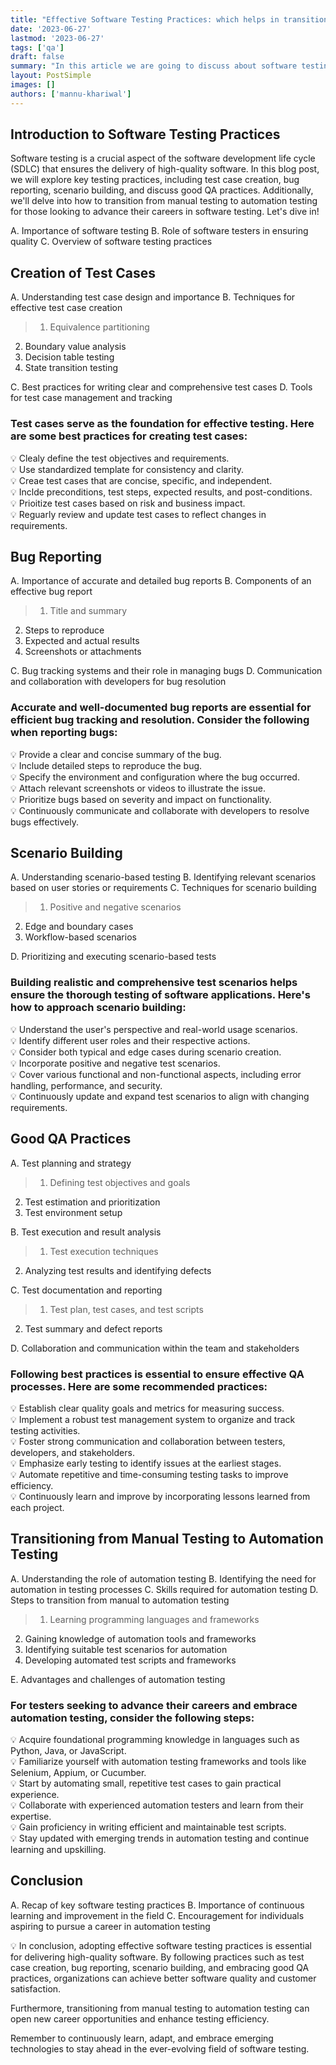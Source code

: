 ```yaml
---
title: "Effective Software Testing Practices: which helps in transition from Manual to Automation"
date: '2023-06-27'
lastmod: '2023-06-27'
tags: ['qa']
draft: false
summary: "In this article we are going to discuss about software testing practices that helps a team to move from manual testing to automation testing."
layout: PostSimple
images: []
authors: ['mannu-khariwal']
---
```


## Introduction to Software Testing Practices

Software testing is a crucial aspect of the software development life cycle (SDLC) that ensures the delivery of high-quality software. In this blog post, we will explore key testing practices, including test case creation, bug reporting, scenario building, and discuss good QA practices. Additionally, we'll delve into how to transition from manual testing to automation testing for those looking to advance their careers in software testing. Let's dive in!

A. Importance of software testing
B. Role of software testers in ensuring quality
C. Overview of software testing practices

## Creation of Test Cases

A. Understanding test case design and importance
B. Techniques for effective test case creation

> 1. Equivalence partitioning
2. Boundary value analysis
3. Decision table testing
4. State transition testing
> 

C. Best practices for writing clear and comprehensive test cases
D. Tools for test case management and tracking

### Test cases serve as the foundation for effective testing. Here are some best practices for creating test cases:

<aside>
💡 Clealy define the test objectives and requirements.
</aside>

<aside>
💡 Use  standardized template for consistency and clarity.
</aside>

<aside>
💡 Creae test cases that are concise, specific, and independent.
</aside>

<aside>
💡 Inclde preconditions, test steps, expected results, and post-conditions.
</aside>

<aside>
💡 Prioitize test cases based on risk and business impact.
</aside>

<aside>
💡 Reguarly review and update test cases to reflect changes in requirements.
</aside>

## Bug Reporting

A. Importance of accurate and detailed bug reports
B. Components of an effective bug report

> 1. Title and summary
2. Steps to reproduce
3. Expected and actual results
4. Screenshots or attachments
> 

C. Bug tracking systems and their role in managing bugs
D. Communication and collaboration with developers for bug resolution

### Accurate and well-documented bug reports are essential for efficient bug tracking and resolution. Consider the following when reporting bugs:

<aside>
💡 Provide a clear and concise summary of the bug.
</aside>

<aside>
💡 Include detailed steps to reproduce the bug.
</aside>

<aside>
💡 Specify the environment and configuration where the bug occurred.
</aside>

<aside>
💡 Attach relevant screenshots or videos to illustrate the issue.
</aside>

<aside>
💡 Prioritize bugs based on severity and impact on functionality.
</aside>

<aside>
💡 Continuously communicate and collaborate with developers to resolve bugs effectively.
</aside>

## Scenario Building

A. Understanding scenario-based testing
B. Identifying relevant scenarios based on user stories or requirements
C. Techniques for scenario building

> 1. Positive and negative scenarios
2. Edge and boundary cases
3. Workflow-based scenarios
> 

D. Prioritizing and executing scenario-based tests

### Building realistic and comprehensive test scenarios helps ensure the thorough testing of software applications. Here's how to approach scenario building:

<aside>
💡 Understand the user's perspective and real-world usage scenarios.
</aside>

<aside>
💡 Identify different user roles and their respective actions.
</aside>

<aside>
💡 Consider both typical and edge cases during scenario creation.
</aside>

<aside>
💡 Incorporate positive and negative test scenarios.
</aside>

<aside>
💡 Cover various functional and non-functional aspects, including error handling, performance, and security.
</aside>

<aside>
💡 Continuously update and expand test scenarios to align with changing requirements.
</aside>

## Good QA Practices

A. Test planning and strategy

> 1. Defining test objectives and goals
2. Test estimation and prioritization
3. Test environment setup
> 

B. Test execution and result analysis

> 1. Test execution techniques
2. Analyzing test results and identifying defects
> 

C. Test documentation and reporting

> 1. Test plan, test cases, and test scripts
2. Test summary and defect reports
> 

D. Collaboration and communication within the team and stakeholders

### Following best practices is essential to ensure effective QA processes. Here are some recommended practices:

<aside>
💡 Establish clear quality goals and metrics for measuring success.
</aside>

<aside>
💡 Implement a robust test management system to organize and track testing activities.
</aside>

<aside>
💡 Foster strong communication and collaboration between testers, developers, and stakeholders.
</aside>

<aside>
💡 Emphasize early testing to identify issues at the earliest stages.
</aside>

<aside>
💡 Automate repetitive and time-consuming testing tasks to improve efficiency.
</aside>

<aside>
💡 Continuously learn and improve by incorporating lessons learned from each project.
</aside>

## Transitioning from Manual Testing to Automation Testing

A. Understanding the role of automation testing
B. Identifying the need for automation in testing processes
C. Skills required for automation testing
D. Steps to transition from manual to automation testing

> 1. Learning programming languages and frameworks
2. Gaining knowledge of automation tools and frameworks
3. Identifying suitable test scenarios for automation
4. Developing automated test scripts and frameworks
> 

E. Advantages and challenges of automation testing

### For testers seeking to advance their careers and embrace automation testing, consider the following steps:

<aside>
💡 Acquire foundational programming knowledge in languages such as Python, Java, or JavaScript.
</aside>

<aside>
💡 Familiarize yourself with automation testing frameworks and tools like Selenium, Appium, or Cucumber.
</aside>

<aside>
💡 Start by automating small, repetitive test cases to gain practical experience.
</aside>

<aside>
💡 Collaborate with experienced automation testers and learn from their expertise.
</aside>

<aside>
💡 Gain proficiency in writing efficient and maintainable test scripts.
</aside>

<aside>
💡 Stay updated with emerging trends in automation testing and continue learning and upskilling.
</aside>

## Conclusion

A. Recap of key software testing practices
B. Importance of continuous learning and improvement in the field
C. Encouragement for individuals aspiring to pursue a career in automation testing

<aside>
💡 In conclusion, adopting effective software testing practices is essential for delivering high-quality software. By following practices such as test case creation, bug reporting, scenario building, and embracing good QA practices, organizations can achieve better software quality and customer satisfaction.
</aside>

Furthermore, transitioning from manual testing to automation testing can open new career opportunities and enhance testing efficiency. 

Remember to continuously learn, adapt, and embrace emerging technologies to stay ahead in the ever-evolving field of software testing.